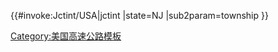 {{#invoke:Jctint/USA|jctint
|state=NJ
|sub2param=township
}}<noinclude>
[[Category:美国高速公路模板]]
</noinclude>